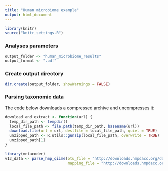 ```yaml
---
title: "Human microbiome example"
output: html_document
---
```


```r
library(knitr)
source("knitr_settings.R")
```


### Analyses parameters

```r
output_folder <- "human_microbiome_results"
output_format <- ".pdf"
```

### Create output directory

```r
dir.create(output_folder, showWarnings = FALSE)
```


### Parsing taxonomic data

The code below downloads a compressed archive and uncompresses it:

```r
download_and_extract <- function(url) {
  temp_dir_path <- tempdir()
  local_file_path <- file.path(temp_dir_path, basename(url))
  download.file(url = url, destfile = local_file_path, quiet = TRUE)
  unzipped_path <- R.utils::gunzip(local_file_path, overwrite = TRUE)
  unzipped_path[1]
}
```

```r
library(metacoder)
v13_data <- parse_hmp_qiime(otu_file = "http://downloads.hmpdacc.org/data/HMQCP/otu_table_psn_v13.txt.gz",
                            mapping_file = "http://downloads.hmpdacc.org/data/HMQCP/v13_map_uniquebyPSN.txt.bz2")
```
